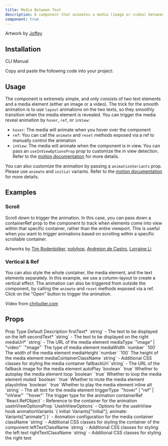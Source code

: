```yaml
---
title: Media Between Text
description: A component that animates a media (image or video) between two text elements.
component: true
---
```


<ComponentPreview name="media-between-text-demo" />

Artwork by [Joffey](https://www.instagram.com/designbyjoffey/)

## Installation

<Tabs defaultValue="cli">

<TabsList>
  <TabsTrigger value="cli">CLI</TabsTrigger>
  <TabsTrigger value="manual">Manual</TabsTrigger>
</TabsList>
<TabsContent value="cli">

<InstallTabs command="shadcn@latest add &quot;https://fancycomponents.dev/r/media-between-text.json&quot;" npx />

</TabsContent>
<TabsContent value="manual">

<Steps>

<Step>Copy and paste the following code into your project:</Step>

<ComponentSource name="media-between-text" />

</Steps>

</TabsContent>
</Tabs>

## Usage

The component is extremely simple, and only consists of two text elements and a media element (either an image or a video). The trick for the smooth animation is to use `layout` animations on the two texts, so they smoothly transition when the media element is revealed.
You can trigger the media reveal animation by `hover`, `ref`, or `inView`:

- `hover`: The media will animate when you hover over the component
- `ref`: You can call the `animate` and `reset` methods exposed via a ref to manually control the animation
- `inView`: The media will animate when the component is in view. You can pass an `useInViewOptionsProp` prop to customize the in view detection. Refer to the [motion documentation](https://motion.dev/docs/docs/react-use-in-view) for more details.

You can also customize the animation by passing a `animationVariants` prop. Please use `animate` and `initial` variants. Refer to the [motion documentation](https://motion.dev/docs/react-animation#animatable-values) for more details.

## Examples

### Scroll

Scroll down to trigger the animation. In this case, you can pass down a containerRef prop to the component to track when elements come into view within that specific container, rather than the entire viewport. This is useful when you want to trigger animations based on scrolling within a specific scrollable container.

<ComponentPreview name="media-between-text-scroll-demo" />

Artworks by [Tim Rodenböker](https://www.instagram.com/tim_rodenbroeker/), [polyhop](https://www.instagram.com/polyhop/), [Andreion de Castro](https://www.instagram.com/andreiongd/), [Lorraine Li](https://www.instagram.com/lorrr.l/)

### Vertical & Ref

You can also style the whole container, the media element, and the text elements separately. In this example, we use a column-layout to create a vertical effect. The animation can also be triggered from outside the component, by calling the `animate` and `reset` methods exposed via a ref. Click on the "Open" button to trigger the animation.

<ComponentPreview name="media-between-text-vertical-demo" />

Video from [chrbutler.com](https://www.chrbutler.com/what-i-want-from-the-internet)

## Props

<Table>
  <TableHeader>
    <TableRow>
      <TableHead>Prop</TableHead>
      <TableHead>Type</TableHead>
      <TableHead>Default</TableHead>
      <TableHead>Description</TableHead>
    </TableRow>
  </TableHeader>
  <TableBody>
    <TableRow>
      <TableCell>firstText<span className="text-red-500">*</span></TableCell>
      <TableCell>`string`</TableCell>
      <TableCell>-</TableCell>
      <TableCell>The text to be displayed on the left</TableCell>
    </TableRow>
    <TableRow>
      <TableCell>secondText<span className="text-red-500">*</span></TableCell>
      <TableCell>`string`</TableCell>
      <TableCell>-</TableCell>
      <TableCell>The text to be displayed on the right</TableCell>
    </TableRow>
    <TableRow>
      <TableCell>mediaUrl<span className="text-red-500">*</span></TableCell>
      <TableCell>`string`</TableCell>
      <TableCell>-</TableCell>
      <TableCell>The URL of the media element</TableCell>
    </TableRow>
    <TableRow>
      <TableCell>mediaType</TableCell>
      <TableCell>`"image" | "video"`</TableCell>
      <TableCell>`"image"`</TableCell>
      <TableCell>The type of media element</TableCell>
    </TableRow>
    <TableRow>
      <TableCell>mediaWidth</TableCell>
      <TableCell>`number`</TableCell>
      <TableCell>`100`</TableCell>
      <TableCell>The width of the media element</TableCell>
    </TableRow>
    <TableRow>
      <TableCell>mediaHeight</TableCell>
      <TableCell>`number`</TableCell>
      <TableCell>`100`</TableCell>
      <TableCell>The height of the media element</TableCell>
    </TableRow>
    <TableRow>
      <TableCell>mediaContainerClassName</TableCell>
      <TableCell>`string`</TableCell>
      <TableCell>-</TableCell>
      <TableCell>Additional CSS classes for styling the media container</TableCell>
    </TableRow>
    <TableRow>
      <TableCell>fallbackUrl</TableCell>
      <TableCell>`string`</TableCell>
      <TableCell>-</TableCell>
      <TableCell>The URL of the fallback image for the media element</TableCell>
    </TableRow>
    <TableRow>
      <TableCell>autoPlay</TableCell>
      <TableCell>`boolean`</TableCell>
      <TableCell>`true`</TableCell>
      <TableCell>Whether to autoplay the media element</TableCell>
    </TableRow>
    <TableRow>
      <TableCell>loop</TableCell>
      <TableCell>`boolean`</TableCell>
      <TableCell>`true`</TableCell>
      <TableCell>Whether to loop the media element</TableCell>
    </TableRow>
    <TableRow>
      <TableCell>muted</TableCell>
      <TableCell>`boolean`</TableCell>
      <TableCell>`true`</TableCell>
      <TableCell>Whether to mute the media element</TableCell>
    </TableRow>
    <TableRow>
      <TableCell>playsInline</TableCell>
      <TableCell>`boolean`</TableCell>
      <TableCell>`true`</TableCell>
      <TableCell>Whether to play the media element inline</TableCell>
    </TableRow>
    <TableRow>
      <TableCell>alt</TableCell>
      <TableCell>`string`</TableCell>
      <TableCell>-</TableCell>
      <TableCell>The alt text for the media element</TableCell>
    </TableRow>
    <TableRow>
      <TableCell>triggerType</TableCell>
      <TableCell>`"hover" | "ref" | "inView"`</TableCell>
      <TableCell>`"hover"`</TableCell>
      <TableCell>The trigger type for the animation</TableCell>
    </TableRow>
    <TableRow>
      <TableCell>containerRef</TableCell>
      <TableCell>`React.RefObject<HTMLDivElement>`</TableCell>
      <TableCell>-</TableCell>
      <TableCell>Reference to the container for the animation</TableCell>
    </TableRow>
    <TableRow>
      <TableCell>useInViewOptionsProp</TableCell>
      <TableCell>`UseInViewOptions`</TableCell>
      <TableCell>-</TableCell>
      <TableCell>Options for the useInView hook</TableCell>
    </TableRow>
    <TableRow>
      <TableCell>animationVariants</TableCell>
      <TableCell>`{ initial: Variants["initial"]; animate: Variants["animate"] }`</TableCell>
      <TableCell>-</TableCell>
      <TableCell>Animation configuration for the media container</TableCell>
    </TableRow>
    <TableRow>
      <TableCell>className</TableCell>
      <TableCell>`string`</TableCell>
      <TableCell>-</TableCell>
      <TableCell>Additional CSS classes for styling the container of the component</TableCell>
    </TableRow>
    <TableRow>
      <TableCell>leftTextClassName</TableCell>
      <TableCell>`string`</TableCell>
      <TableCell>-</TableCell>
      <TableCell>Additional CSS classes for styling the left text</TableCell>
    </TableRow>
    <TableRow>
      <TableCell>rightTextClassName</TableCell>
      <TableCell>`string`</TableCell>
      <TableCell>-</TableCell>
      <TableCell>Additional CSS classes for styling the right text</TableCell>
    </TableRow>
  </TableBody>
</Table>